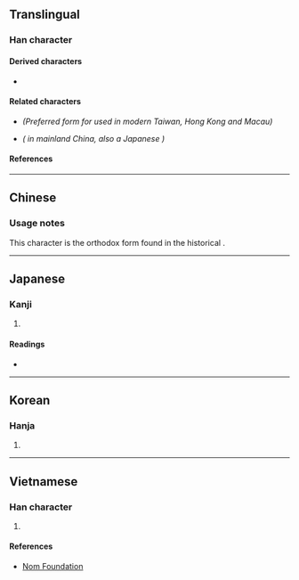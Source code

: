{{also|叙|敘}}
{{character info/new}}
==Translingual==

===Han character===
{{Han char|rn=66|rad=攴|as=07|sn=11|four=81947|canj=ODYE|ids=⿰余攴}}

====Derived characters====
* {{l|mul|[[潊]], [[𮐮]]}}

====Related characters====
* {{l|mul|[[敘]]}} ''(Preferred form for {{w|traditional Chinese}} used in modern Taiwan, Hong Kong and Macau)''
* {{l|mul|[[叙]]}} ''({{w|Simplified Chinese|Simplified form}} in mainland China, also a Japanese {{w|shinjitai}})''

====References====
{{Han ref|kx=0470.320|dkj=13205|dj=0821.130|hdz=21458.160|uh=654D}}

----

==Chinese==
{{zh-see|敘}}

===Usage notes===
This character is the orthodox form found in the historical {{w|Kangxi dictionary}}.

----

==Japanese==
{{ja-kanji forms|叙|敍}}

===Kanji===
{{ja-kanji|grade=|rs=攴07|shin=叙}}

# {{rfdef|ja|sort=攴07}}

====Readings====
* {{ja-readings|on=[[じょ]] (jo)|kun=[[ついでる]] (tsuideru), [[ついで]] (tsuide)}}

----

==Korean==

===Hanja===
{{ko-hanja|hangeul=서|eumhun=|rv=seo|mr=sŏ|y=se}}

# {{rfdef|ko|sort=攴07}}

----

==Vietnamese==

===Han character===
{{vi-hantu|rs=攴07|[[tự]]}}

# {{rfdef|vi|sort=攴07}}

====References====
* [http://nomfoundation.org/common/nom_details.php?codepoint=654d Nom Foundation]